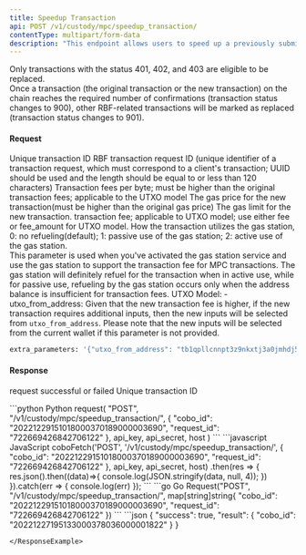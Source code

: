 ```yaml
---
title: Speedup Transaction
api: POST /v1/custody/mpc/speedup_transaction/ 
contentType: multipart/form-data
description: "This endpoint allows users to speed up a previously submitted transaction by replacing it with a new transaction with higher transation fee. The endpoint accepts a POST request with parameters including cobo_id, request_id, fee, gas_price, gas_limit, and fee_amount. The response is a JSON object containing the updated transaction information."
---
```


<Tip>
Only transactions with the status 401, 402, and 403 are eligible to be replaced.<br/ >
Once a transaction (the original transaction or the new transaction) on the chain reaches the required number of confirmations (transaction status changes to 900), other RBF-related transactions will be marked as replaced (transaction status changes to 901).
</Tip>

#### Request
<ParamField body="cobo_id" type="String" required>Unique transaction ID</ParamField>
<ParamField body="request_id" type="String" required>RBF transaction request ID (unique identifier of a transaction request, which must correspond to a client's transaction; UUID should be used and the length should be equal to or less than 120 characters)</ParamField>
<ParamField body="fee" type="Float" >Transaction fees per byte; must be higher than the original transaction fees; applicable to the UTXO model</ParamField>
<ParamField body="gas_price" type="Int" >The gas price for the new transaction(must be higher than the original gas price)</ParamField>
<ParamField body="gas_limit" type="Int" >The gas limit for the new transaction.</ParamField>
<ParamField body="fee_amount" type="Int" >transaction fee; applicable to UTXO model; use either fee or fee_amount for UTXO model.</ParamField>
<ParamField query="auto_fuel" type="Int">How the transaction utilizes the gas station, 0: no refueling(default); 1: passive use of the gas station; 2: active use of the gas station. <br /> This parameter is used when you've activated the gas station service and use the gas station to support the transaction fee for MPC transactions.</ParamField>
<Tip>The gas station will definitely refuel for the transaction when in active use, while for passive use, refueling by the gas station occurs only when the address balance is insufficient for transaction fees.</Tip>
<ParamField body="extra_parameters" type="String">
UTXO Model:
    - utxo_from_address: Given that the new transaction fee is higher, if the new transaction requires additional inputs, then the new inputs will be selected from `utxo_from_address`. Please note that the new inputs will be selected from the current wallet if this parameter is not provided.
```python Sample
extra_parameters: '{"utxo_from_address": "tb1qpllcnnpt3z9nkxtj3a0jmhdj5xvxaerhv5xs5n"}'
```
</ParamField>

#### Response
<ResponseField name="success" type="bool">request successful or failed</ResponseField>
   <ResponseField name="result" type="object">
      <Expandable title="object">
            <ResponseField name="cobo_id" type="String" >Unique transaction ID</ResponseField>
      </Expandable>
</ResponseField>

<RequestExample>
```python Python
request(
    "POST",
    "/v1/custody/mpc/speedup_transaction/",
    {
        "cobo_id": "20221229151018000370189000003690",
        "request_id": "722669426842706122"
    },
    api_key, api_secret, host
)
```
```javascript JavaScript
coboFetch('POST', '/v1/custody/mpc/speedup_transaction/', {
    "cobo_id": "20221229151018000370189000003690",
    "request_id": "722669426842706122"
}, api_key, api_secret, host)
    .then(res => {
        res.json().then((data)=>{
            console.log(JSON.stringify(data, null, 4));
        })
    }).catch(err => {
        console.log(err)
    });
```
```go Go
Request("POST", "/v1/custody/mpc/speedup_transaction/", map[string]string{
    "cobo_id": "20221229151018000370189000003690",
    "request_id": "722669426842706122"
})
```
</RequestExample>

<ResponseExample>
```json
{
  "success": true,
  "result": {
    "cobo_id": "20221227195133000378036000001822"
  }
}

```
</ResponseExample>
